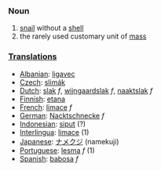 ===Noun===
# [[snail]] without a [[shell]]
# the rarely used customary unit of [[mass]]

===[[Translation]]s===
*[[Albanian]]: [[ligavec]]
*[[Czech]]: [[slimák]]
*[[Dutch]]: [[slak]] ''f'', [[wijngaardslak]] ''f'', [[naaktslak]] ''f''
*[[Finnish]]: [[etana]]
*[[French]]: [[limace]] ''f''
*[[German]]: [[Nacktschnecke]] ''f''
*[[Indonesian]]: [[siput]] (?)
*[[Interlingua]]: [[limace]] (1)
*[[Japanese]]: [[ナメクジ]] (namekuji)
*[[Portuguese]]: [[lesma]] ''f'' (1)
*[[Spanish]]: [[babosa]] ''f''
